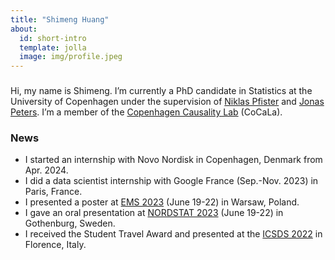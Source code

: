```yaml
---
title: "Shimeng Huang"
about:
  id: short-intro
  template: jolla
  image: img/profile.jpeg
---
```


### 

::: {#short-intro}

:::

Hi, my name is Shimeng. I'm currently a PhD candidate in Statistics at the University of Copenhagen under the supervision of [Niklas Pfister](niklaspfister.github.io) and [Jonas Peters](http://web.math.ku.dk/~peters/). I'm a member of the [Copenhagen Causality Lab](https://cocala.github.io/) (CoCaLa).


### News

- I started an internship with Novo Nordisk in Copenhagen, Denmark from Apr. 2024.
- I did a data scientist internship with Google France (Sep.-Nov. 2023) in Paris, France.
- I presented a poster at [EMS 2023](https://ems2023.org/) (June 19-22) in Warsaw, Poland.
- I gave an oral presentation at [NORDSTAT 2023](https://nordstat2023.org/) (June 19-22) in Gothenburg, Sweden.
- I received the Student Travel Award and presented at the [ICSDS 2022](https://sites.google.com/view/icsds2022) in Florence, Italy.

